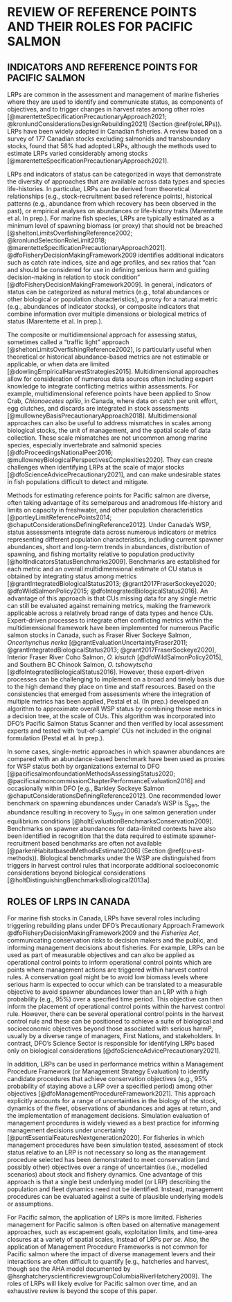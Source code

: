 
# REVIEW OF REFERENCE POINTS AND THEIR ROLES FOR PACIFIC SALMON {#review}

## INDICATORS AND REFERENCE POINTS FOR PACIFIC SALMON

\begin{tcolorbox}[sharp corners, boxrule=0.2mm]
\subsection*{Key Points:}
\begin{itemize}
\item LRPs have been widely adopted in Canadian fisheries.
\item LRPs can be categorized into those derived from theoretical relationships, historical patterns, or empirical analyses. Also, LRPs can be identified along a variety of indicators, and those indicators can be categorized as natural metrics, proxies for natural metrics, or composites of metrics.
\item Under Canada's WSP, a composite of metrics ('multidimensional approach') are used in stock assessments, including metrics on current spawner abundances, short and long-term trends in abundances, and the distribution of spawning, among others.
\item DFO has implemented the multidimensional approach for salmon assessments within the Pacific Salmon Status Scanner tool.
\item In some cases, single-metric approaches in which spawner abundances are compared with an abundance-based benchmark have been used as proxies for status.
\end{itemize}
\end{tcolorbox}

LRPs are common in the assessment and management of marine fisheries where they are used to identify and communicate status, as components of objectives, and to trigger changes in harvest rates among other roles
[@marentetteSpecificationPrecautionaryApproach2021; @kronlundConsiderationsDesignRebuilding2021] (Section \@ref(roleLRPs)). <!--Reviews of the application of reference points and harvest control rules can be found in @kvamsdalHarvestControlRules2016,  @puntHarvestControlRules2010, and @dowlingEmpiricalHarvestStrategies2015 (the latter for data-poor fisheries). --><!--@sheltonLimitsOverfishingReference2002 provided an overview of the implementation of the precautionary approach and LRPs before the publication of DFO's Precautionary Approach Framework in 2009. They highlight that, at that point in time, there was limited evidence of the implementation of the precautionary approach in Canadian fisheries. In contrast, 12 years after the publication of DFO's Precautionary Approach Framework, a review by--> LRPs have been widely adopted in Canadian fisheries. A review based on a survey of 177 Canadian stocks excluding salmonids and transboundary stocks, found that 58% had adopted LRPs, although the methods used to estimate LRPs varied considerably among stocks [@marentetteSpecificationPrecautionaryApproach2021]. <!--@kronlundConsiderationsDesignRebuilding2021 also reviewed the use and definition of LRPs in the context of Canadian and international policy. They highlight the importance of embedding LRPs into management objectives with associated tolerance (probability) statements, e.g., "stock status should be maintained above the LRP 90% of the time", as the tolerance statement is required to render the LRP operational. Diagnosing where serious harm is occurring is a pervasive challenge when identifying LRPs, as is addressing the impacts of non-stationarity in underlying biological processes such as natural mortality [@kronlundConsiderationsDesignRebuilding2021].-->

LRPs and indicators of status can be categorized in ways that demonstrate the diversity of approaches that are available across data types and species life-histories. In particular, LRPs can be derived from theoretical relationships (e.g., stock-recruitment based  reference points), historical patterns (e.g., abundance from which recovery has been observed in the past), or empirical analyses on abundances or life-history traits (Marentette et al. In prep.). For marine fish species, LRPs are typically estimated as a minimum level of spawning biomass (or proxy) that should not be breached [@sheltonLimitsOverfishingReference2002; @kronlundSelectionRoleLimit2018; @marentetteSpecificationPrecautionaryApproach2021].  @dfoFisheryDecisionMakingFramework2009 identifies additional indicators such as catch rate indices, size and age profiles, and sex ratios that "can and should be considered for use in defining serious harm and guiding decision-making in relation to stock condition” [@dfoFisheryDecisionMakingFramework2009].  In general, indicators of status can be categorized as natural metrics (e.g., total abundances or other biological or population characteristics), a proxy for a natural metric (e.g., abundances of indicator stocks), or composite indicators that combine information over multiple dimensions or biological metrics of status (Marentette et al. In prep.).  


The composite or multidimensional approach for assessing status, sometimes called a "traffic light" approach [@sheltonLimitsOverfishingReference2002], is particularly useful when theoretical or historical abundance-based metrics are not estimable or applicable, or when data are limited [@dowlingEmpiricalHarvestStrategies2015]. Multidimensional approaches allow for consideration of numerous data sources often including expert knowledge to integrate conflicting metrics within assessments. For example, multidimensional reference points have been applied to Snow Crab, *Chionoecetes opilio*, in Canada, where data on catch per unit effort, egg clutches, and discards are integrated in stock assessments [@mullowneyBasisPrecautionaryApproach2018]. Multidimensional approaches can also be useful to address mismatches in scales among biological stocks, the unit of management, and the spatial scale of data collection. These scale mismatches are not uncommon among marine species, especially invertebrate and salmonid species [@dfoProceedingsNationalPeer2016; @mullowneyBiologicalPerspectivesComplexities2020]. They can create challenges when identifying LRPs at the scale of major stocks [@dfoScienceAdvicePrecautionary2021], and can make undesirable states in fish populations difficult to detect and mitigate.  <!--CH: I couldn't find any reference for American Lobster- i.e., Adam Cook's ppt from TESA workshop-->

<!--CH: in next round, add "Review of Precautionary Approach Reference Points for a Variety of Fisheries Resources in the Maritimes Region". See Carrie's LRP Notes Word file. Dec. 17. 2021--> 


Methods for estimating reference points for Pacific salmon are diverse, often taking advantage of its semelparous and anadromous life-history and limits on capacity in freshwater, and other population characteristics [@portleyLimitReferencePoints2014; @chaputConsiderationsDefiningReference2012]. Under Canada's WSP, status assessments integrate data across numerous indicators or metrics representing different population characteristics, including current spawner abundances, short and long-term trends in abundances, distribution of spawning, and fishing mortality relative to population productivity [@holtIndicatorsStatusBenchmarks2009]. Benchmarks are established for each metric and an overall multidimensional estimate of CU status is obtained by integrating status among metrics [@grantIntegratedBiologicalStatus2013; @grant2017FraserSockeye2020; @dfoWildSalmonPolicy2015; @dfoIntegratedBiologicalStatus2016].  An advantage of this approach is that CUs missing data for any single metric can still be evaluated against remaining metrics, making the framework applicable across a relatively broad range of data types and hence CUs. Expert-driven processes to integrate often conflicting metrics within the multidimensional framework have been implemented for numerous Pacific salmon stocks in Canada, such as Fraser River Sockeye Salmon, *Oncorhynchus nerka* [@grantEvaluationUncertaintyFraser2011; @grantIntegratedBiologicalStatus2013; @grant2017FraserSockeye2020], Interior Fraser River Coho Salmon, *O. kisutch* [@dfoWildSalmonPolicy2015], and Southern BC Chinook Salmon, *O. tshawytscha* [@dfoIntegratedBiologicalStatus2016]. However, these expert-driven processes can be challenging to implement on a broad and timely basis due to the high demand they place on time and staff resources. Based on the consistencies that emerged from assessments where the integration of multiple metrics has been applied, Pestal et al. (In prep.) developed an algorithm to approximate overall WSP status by combining those metrics in a decision tree, at the scale of CUs. This algorithm was incorporated into DFO's Pacific Salmon Status Scanner and then verified by local assessment experts and tested with 'out-of-sample' CUs not included in the original formulation (Pestal et al. In prep.). 


In some cases, single-metric approaches in which spawner abundances are compared with an abundance-based benchmark have been used as proxies for WSP status both by organizations external to DFO [@pacificsalmonfoundationMethodsAssessingStatus2020; @pacificsalmoncommissionChapterPerformanceEvaluation2016]  and occasionally within DFO [e.g., Barkley Sockeye Salmon @chaputConsiderationsDefiningReference2012]. One recommended lower benchmark on spawning abundances under Canada's WSP is S~gen~, the abundance resulting in recovery to S~MSY~ in one salmon generation under equilibrium conditions [@holtEvaluationBenchmarksConservation2009]. Benchmarks on spawner abundances for data-limited contexts have also been identified in recognition that the data required to estimate spawner-recruitment based benchmarks are often not available [@parkenHabitatbasedMethodsEstimate2006] (Section \@ref(cu-est-methods)). Biological benchmarks under the WSP are distinguished from triggers in harvest control rules that incorporate additional socioeconomic considerations beyond biological considerations [@holtDistinguishingBenchmarksBiological2013a].

<!--CH omit: @portleyLimitReferencePoints2014 reviewed the use of LRPs and biological benchmarks in the US (Alaska and Pacific Northwest), Canada, Russia, and Japan. They highlight the role of LRPs and lower benchmarks in allowing for cross-jurisdictional comparisons of sustainability. In Canada, @chaputConsiderationsDefiningReference2012 reviewed the use of reference points, including lower benchmarks and LRPs, in the assessment and management of salmonids and other semelparous species. 
-->





## ROLES OF LRPS IN CANADA {#roleLRPs}

\begin{tcolorbox}[sharp corners, boxrule=0.2mm]
\subsection*{Key Points:}
\begin{itemize}
\item The roles of LRPs for marine fish stocks in Canada can include:
\begin{itemize}
\item triggering rebuilding plans under the Fish Stock provisions,
\item communicating conservation risks to decision makers and the public,
\item informing management decisions about fisheries as part of measurable objectives or operational control points, and
\item as a component of performance metrics within a Management Procedure Framework.
\end{itemize}
\item Identifying LRPs is the responsibility of DFO's Science Sector.
\item For Pacific salmon the application of LRPs has been limited, as fisheries management is often based on alternative management approaches, including escapement goals, exploitation limits, gear restrictions, and time-area closures.
\end{itemize}
\end{tcolorbox}

For marine fish stocks in Canada, LRPs have several roles including triggering rebuilding plans under DFO's Precautionary Approach Framework @dfoFisheryDecisionMakingFramework2009 and the *Fisheries Act*, communicating conservation risks to decision makers and the public, and informing management decisions about fisheries. For example, LRPs can be used as part of measurable objectives and can also be applied as operational control points to inform operational control points which are points where management actions are triggered within harvest control rules. A conservation goal might be to avoid low biomass levels where serious harm is expected to occur which can be translated to a measurable objective to avoid spawner abundances lower than an LRP with a high probability (e.g., 95%) over a specified time period.  This objective can then inform the placement of operational control points within the harvest control rule. However, there can be several operational control points in the harvest control rule and these can be positioned to achieve a suite of biological and socioeconomic objectives beyond those associated with serious harmP, usually by a diverse range of managers, First Nations, and stakeholders. In contrast, DFO's Science Sector is responsible for identifying LRPs based only on biological considerations [@dfoScienceAdvicePrecautionary2021].<!--SUe suggested omitting these last 4  sentences, but I think this is relevant for aggregate abundance LRPs-->


In addition, LRPs can be used in performance metrics within a Management Procedure Framework (or Management Strategy Evaluation) to identify candidate procedures that achieve conservation objectives (e.g., 95% probability of staying above a LRP over a specified period) among other objectives<!--, without being explicitly estimated--> [@dfoManagementProcedureFramework2021]. This approach explicitly accounts for a range of uncertainties in the biology of the stock, dynamics of the fleet, observations of abundances and ages at return, and the implementation of management decisions. Simulation evaluation of management procedures is widely viewed as a best practice for informing management decisions under uncertainty [@puntEssentialFeaturesNextgeneration2020]. For fisheries in which management procedures have been simulation tested, assessment of stock status relative to an LRP is not necessary so long as the management procedure selected has been demonstrated to meet conservation (and possibly other) objectives over a range of uncertainties (i.e., modelled scenarios) about stock and fishery dynamics. 
One advantage of this approach is that a single best underlying model (or LRP) describing the population and fleet dynamics need not be identified. Instead, management procedures can be evaluated against a suite of plausible underlying models or assumptions. 


For Pacific salmon, the application of LRPs is more limited. Fisheries management for Pacific salmon is often based on alternative management approaches, such as escapement goals, exploitation limits, and time-area closures at a variety of spatial scales, instead of LRPs *per se*. Also, the application of Management Procedure Frameworks is not common for Pacific salmon where the impact of diverse management levers and their interactions are often difficult to quantify [e.g., hatcheries and harvest, though see the AHA model documented by @hsrghatcheryscientificreviewgroupColumbiaRiverHatchery2009]. <!--CH: omitted as it seems out of place here: "In addition, salmon stock assessments have typically not integrated uncertainties in estimates of spawner abundances for reference point derivation [but see @scheuerellIntegratedPopulationModel2021 and @statonIncorporatingDemographicInformation2021]."  should be staton2017-->
The roles of LRPs will likely evolve for Pacific salmon over time, and an exhaustive review is beyond the scope of this paper.


<!--CH side note:  DFO's Fisheries Sustainability checklist shows LRPs that usually management operational control points, and not biological LRPs per se-->

